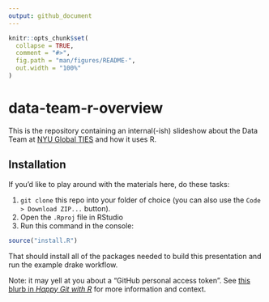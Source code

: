 ```yaml
---
output: github_document
---
```


<!-- README.md is generated from README.Rmd. Please edit that file -->

```r
knitr::opts_chunk$set(
  collapse = TRUE,
  comment = "#>",
  fig.path = "man/figures/README-",
  out.width = "100%"
)
```

# data-team-r-overview

<!-- badges: start -->
<!-- badges: end -->

This is the repository containing an internal(-ish) slideshow about the Data Team at [NYU Global TIES](https://github.com/nyuglobalties) and how it uses R.

## Installation

If you'd like to play around with the materials here, do these tasks: 

1. `git clone` this repo into your folder of choice (you can also use the `Code > Download ZIP...` button). 
1. Open the `.Rproj` file in RStudio
1. Run this command in the console:

```r
source("install.R")
```

That should install all of the packages needed to build this presentation and run the example drake workflow.

Note: it may yell at you about a "GitHub personal access token". See [this blurb in _Happy Git with R_](https://happygitwithr.com/github-pat.html#step-by-step) for more information and context.
